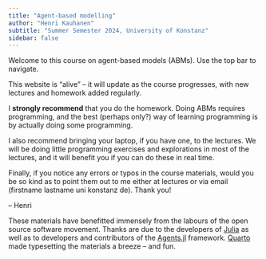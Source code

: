 ```yaml
---
title: "Agent-based modelling"
author: "Henri Kauhanen"
subtitle: "Summer Semester 2024, University of Konstanz"
sidebar: false
---
```


Welcome to this course on agent-based models (ABMs). Use the top bar to navigate.

This website is "alive" -- it will update as the course progresses, with new lectures and homework added regularly.

I **strongly recommend** that you do the homework. Doing ABMs requires programming, and the best (perhaps only?) way of learning programming is by actually doing some programming.

I also recommend bringing your laptop, if you have one, to the lectures. We will be doing little programming exercises and explorations in most of the lectures, and it will benefit you if you can do these in real time.

Finally, if you notice any errors or typos in the course materials, would you be so kind as to point them out to me either at lectures or via email (firstname lastname uni konstanz de). Thank you!

-- Henri


::: {.callout-note collapse=true title="Acknowledgements"}
These materials have benefitted immensely from the labours of the open source software movement. Thanks are due to the developers of [Julia](https://julialang.org) as well as to developers and contributors of the [Agents.jl](https://juliadynamics.github.io/Agents.jl) framework. [Quarto](https://quarto.org) made typesetting the materials a breeze -- and fun.
:::

